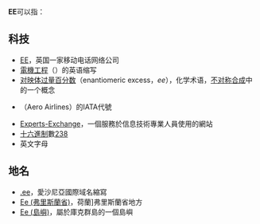'''EE'''可以指：
==科技==
*[[EE_(電信公司)|EE]]，英国一家移动电话网络公司
*[[電機工程|電機工程]]（{{lang|en|'''E'''lectrical  '''E'''ngineering}}）的英语缩写
*[[对映体过量百分数|对映体过量百分数]]（enantiomeric excess，''ee''），化学术语，[[不对称合成|不对称合成]]中的一个概念
*{{tsl|en|Aero Airlines|空中航空}}（Aero Airlines）的IATA代號
*[[Experts-Exchange|Experts-Exchange]]，一個服務於信息技術專業人員使用的網站
*[[十六進制|十六進制]]數[[238|238]]
*英文字母

==地名==
*[[.ee|.ee]]，愛沙尼亞國際域名縮寫
*[[Ee_(弗里斯蘭省)|Ee (弗里斯蘭省)]]，荷蘭]弗里斯蘭省地方
* [[Ee_(島嶼)|Ee (島嶼)]]，屬於庫克群島的一個島嶼
{{disambig|cat=二字拉丁字母縮寫消歧義}}